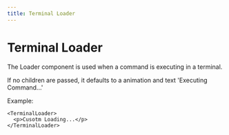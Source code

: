 ```yaml
---
title: Terminal Loader
---
```


# Terminal Loader

The Loader component is used when a command is executing in a terminal.

If no children are passed, it defaults to a animation and text 'Executing Command...'

Example:

```tsx
<TerminalLoader>
  <p>Cusotm Loading...</p>
</TerminalLoader>
```
